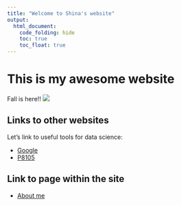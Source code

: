 ```yaml
---
title: "Welcome to Shina's website"
output: 
  html_document:
    code_folding: hide
    toc: true
    toc_float: true
---
```


# This is my awesome website
Fall is here!! 
![](images/pugs.jpeg)


## Links to other websites

Let's link to useful tools for data science:

* [Google](http://www.google.com)
* [P8105](http://p8105.com)


## Link to page within the site

* [About me](about.html)

